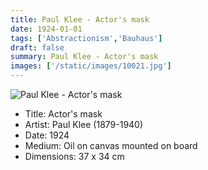```yaml
---
title: Paul Klee - Actor's mask
date: 1924-01-01
tags: ['Abstractionism','Bauhaus']
draft: false
summary: Paul Klee - Actor's mask
images: ['/static/images/10021.jpg']
---
```


![Paul Klee - Actor's mask](/static/images/10021.jpg)

* Title: Actor's mask
* Artist: Paul Klee (1879-1940)
* Date: 1924
* Medium: Oil on canvas mounted on board
* Dimensions: 37 x 34 cm


